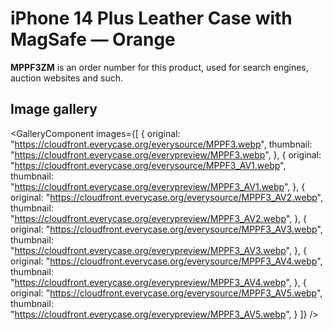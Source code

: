 
# iPhone 14 Plus Leather Case with MagSafe — Orange

<Callout type='info' emoji='👉🏻'>**MPPF3ZM** is an order number for this product, used for search engines, auction websites and such.</Callout>

## Image gallery

<GalleryComponent
    images={[
      {
        original: "https://cloudfront.everycase.org/everysource/MPPF3.webp",
        thumbnail: "https://cloudfront.everycase.org/everypreview/MPPF3.webp",
      },
      {
        original: "https://cloudfront.everycase.org/everysource/MPPF3_AV1.webp",
        thumbnail: "https://cloudfront.everycase.org/everypreview/MPPF3_AV1.webp",
      },
      {
        original: "https://cloudfront.everycase.org/everysource/MPPF3_AV2.webp",
        thumbnail: "https://cloudfront.everycase.org/everypreview/MPPF3_AV2.webp",
      },
      {
        original: "https://cloudfront.everycase.org/everysource/MPPF3_AV3.webp",
        thumbnail: "https://cloudfront.everycase.org/everypreview/MPPF3_AV3.webp",
      },
      {
        original: "https://cloudfront.everycase.org/everysource/MPPF3_AV4.webp",
        thumbnail: "https://cloudfront.everycase.org/everypreview/MPPF3_AV4.webp",
      },
      {
        original: "https://cloudfront.everycase.org/everysource/MPPF3_AV5.webp",
        thumbnail: "https://cloudfront.everycase.org/everypreview/MPPF3_AV5.webp",
      }
    ]}
  />
